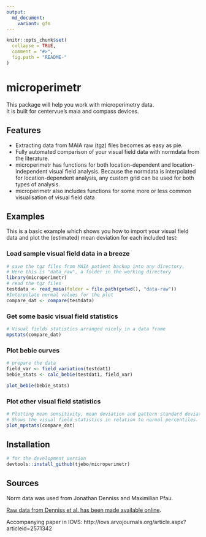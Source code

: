 ```yaml
---
output:
  md_document:
    variant: gfm
---
```


<!-- README.md is generated from README.Rmd. Please edit that file -->

```r
knitr::opts_chunk$set(
  collapse = TRUE,
  comment = "#>",
  fig.path = "README-"
)
```

# microperimetr

This package will help you work with microperimetry data.  
It is built for centervue's maia and compass devices. 

## Features
- Extracting data from MAIA raw (tgz) files becomes as easy as pie.
- Fully automated comparison of your visual field data with normdata from the literature. 
- microperimetr has functions for both location-dependent and location-independent visual field analysis. Because the normdata is interpolated for location-dependent analysis, any custom grid can be used for both types of analysis. 
- microperimetr also includes functions for some more or less common visualisation of visual field data

## Examples

This is a basic example which shows you how to import your visual field data and plot the (estimated) mean deviation for each included test:

### Load sample visual field data in a breeze
```r
# save the tgz files from MAIA patient backup into any directory, 
# Here this is "data_raw", a folder in the working directory 
library(microperimetr)
# read the tgz files
testdata <- read_maia(folder = file.path(getwd(), "data-raw"))
#Interpolate normal values for the plot 
compare_dat <- compare(testdata)
```
### Get some basic visual field statistics
```r
# Visual fields statistics arranged nicely in a data frame
mpstats(compare_dat)
```
### Plot bebie curves
```r
# prepare the data
field_var <- field_variation(testdat1)
bebie_stats <- calc_bebie(testdat1, field_var)
```
```r
plot_bebie(bebie_stats)
```

### Plot other visual field statistics
```r
# Plotting mean sensitivity, mean deviation and pattern standard deviation
# Shows the visual field statistics in relation to normal percentiles. 
plot_mpstats(compare_dat)
```

## Installation 
```r
# for the development version 
devtools::install_github(tjebo/microperimetr)
```

## Sources
Norm data was used from Jonathan Denniss and Maximilian Pfau. 

[Raw data from Denniss et al. has been made available online](https://www.sciencedirect.com/science/article/pii/S2352340916304978). 

Accompanying paper in IOVS: http://iovs.arvojournals.org/article.aspx?articleid=2571342

